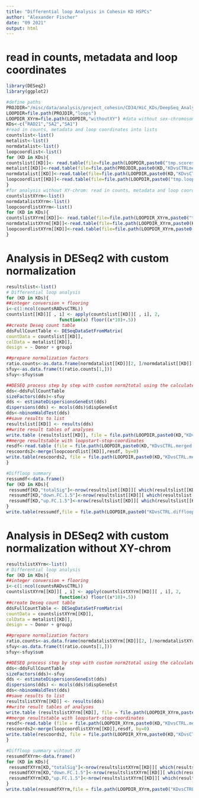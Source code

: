 ```yaml
---
title: "Differential loop Analysis in Cohesin KD HSPCs"
author: "Alexander Fischer"
date: "09 2021"
output: html
---
```



# read in counts, metadata and loop coordinates
```r
library(DESeq2)
library(ggplot2)

#define paths
PROJDIR="/misc/data/analysis/project_cohesin/CD34/HiC_KDs/DeepSeq_Analysis/"
LOOPDIR=file.path(PROJDIR,"loops")
LOOPDIR_XYrm=file.path(LOOPDIR,"withoutXY") #data without sex-chromosomes
KDs<-c("RAD21","SA2","SA1")
#read in counts, metadata and loop coordinates into lists
countslist<-list()
metalist<-list()
normdatalist<-list()
loopcoordlist<-list()
for (KD in KDs){
countslist[[KD]]<- read.table(file=file.path(LOOPDIR,paste0("tmp.scores.",KD,"KD.txt")), header=T, sep="\t", row.names="Loop")
metalist[[KD]]<-read.table(file=file.path(PROJDIR,paste0(KD,"KDvsCTRLmeta.csv")), header=T, sep=",")
normdatalist[[KD]]<-read.table(file=file.path(LOOPDIR,paste0(KD,"KDvsCTRL.totalCounts.table.txt")), header=T, sep="\t", row.names="Loop")
loopcoordlist[[KD]]<-read.table(file=file.path(LOOPDIR,paste0("tmp.loopstartstop.",KD,"KD.txt")), header=T, sep="\t", row.names="Loop")
}
#for analysis without XY-chrom: read in counts, metadata and loop coordinates into lists
countslistXYrm<-list()
normdatalistXYrm<-list()
loopcoordlistXYrm<-list()
for (KD in KDs){
countslistXYrm[[KD]]<- read.table(file=file.path(LOOPDIR_XYrm,paste0("tmp.scores.",KD,"KD.XYrm.txt")), header=T, sep="\t", row.names="Loop")
normdatalistXYrm[[KD]]<-read.table(file=file.path(LOOPDIR_XYrm,paste0(KD,"KDvsCTRL.totalCounts.table.XYrm.txt")), header=T, sep="\t", row.names="Loop")
loopcoordlistXYrm[[KD]]<-read.table(file=file.path(LOOPDIR_XYrm,paste0("tmp.loopstartstop.",KD,"KD.XYrm.txt")), header=T, sep="\t", row.names="Loop")
}


```

# Analysis in DESeq2 with custom normalization
```r
resultslist<-list()
# Differential loop analysis
for (KD in KDs){
##integer conversion + flooring
i<-c(1:ncol(countsRADvsCTRL))
countslist[[KD]][ , i] <- apply(countslist[[KD]][ , i], 2,
                    function(x) floor((x*10)+.5))
##create Deseq count table
ddsFullCountTable <- DESeqDataSetFromMatrix(
countData = countslist[[KD]],
colData = metalist[[KD]],
design = ~ Donor + group)

##prepare normalization factors
ratio.counts<-as.data.frame(normdatalist[[KD]][2, ]/normdatalist[[KD]][1, ])
sfuy<-as.data.frame(t(ratio.counts[1,]))
sfuy<-sfuy$sum

##DESEQ process step by step with custom norm2total using the calculated scaling factor
dds<-ddsFullCountTable
sizeFactors(dds)<-sfuy
dds <- estimateDispersionsGeneEst(dds)
dispersions(dds) <- mcols(dds)$dispGeneEst
dds<-nbinomWaldTest(dds)
##save results to list
resultslist[[KD]] <- results(dds)
##write result tables of analyses
write.table (resultslist[[KD]], file = file.path(LOOPDIR,paste0(KD,"KDvsCTRL.merged.loop.scores.DESeq.norm2Total.txt")), sep = "\t", row.names=T, quote=FALSE)
##merge resultstable with loopstart-stop-coordinates
resdf<-read.table (file = file.path(LOOPDIR,paste0(KD,"KDvsCTRL.merged.loop.scores.DESeq.norm2Total.txt")), sep = "\t")
rescoords2<-merge(loopcoordlist[[KD]],resdf, by=0)
write.table(rescoords2, file = file.path(LOOPDIR,paste0(KD,"KDvsCTRL.merged.loop.scores.DESeq.norm2Total.loopcoords.txt")), sep = "\t", row.names=F, quote=FALSE)
}

#Diffloop summary
ressumdf<-data.frame()
for (KD in KDs){
 ressumdf[KD,"totalSig"]<-nrow(resultslist[[KD]][ which(resultslist[[KD]]$padj < 0.05 ), ])
 ressumdf[KD,"down.FC.1.5"]<-nrow(resultslist[[KD]][ which(resultslist[[KD]]$padj < 0.05 & resultslist[[KD]]$log2FoldChange < (-0.585)), ])
 ressumdf[KD,"up.FC.1.5"]<-nrow(resultslist[[KD]][ which(resultslist[[KD]]$padj < 0.05 & resultslist[[KD]]$log2FoldChange > (0.585)), ])
}
write.table(ressumdf,file = file.path(LOOPDIR,paste0("KDvsCTRL.diffloop.summary.DS.n2t.txt")), sep = "\t", row.names=F, quote=FALSE)

```

# Analysis in DESeq2 with custom normalization without XY-chrom
```r
resultslistXYrm<-list()
# Differential loop analysis
for (KD in KDs){
##integer conversion + flooring
i<-c(1:ncol(countsRADvsCTRL))
countslistXYrm[[KD]][ , i] <- apply(countslistXYrm[[KD]][ , i], 2,
                    function(x) floor((x*10)+.5))
##create Deseq count table
ddsFullCountTable <- DESeqDataSetFromMatrix(
countData = countslistXYrm[[KD]],
colData = metalist[[KD]],
design = ~ Donor + group)

##prepare normalization factors
ratio.counts<-as.data.frame(normdatalistXYrm[[KD]][2, ]/normdatalistXYrm[[KD]][1, ])
sfuy<-as.data.frame(t(ratio.counts[1,]))
sfuy<-sfuy$sum

##DESEQ process step by step with custom norm2total using the calculated scaling factor
dds<-ddsFullCountTable
sizeFactors(dds)<-sfuy
dds <- estimateDispersionsGeneEst(dds)
dispersions(dds) <- mcols(dds)$dispGeneEst
dds<-nbinomWaldTest(dds)
##save results to list
resultslistXYrm[[KD]] <- results(dds)
##write result tables of analyses
write.table (resultslistXYrm[[KD]], file = file.path(LOOPDIR_XYrm,paste0(KD,"KDvsCTRL.merged.loop.scores.DESeq.norm2Total.txt")), sep = "\t", row.names=T, quote=FALSE)
##merge resultstable with loopstart-stop-coordinates
resdf<-read.table (file = file.path(LOOPDIR_XYrm,paste0(KD,"KDvsCTRL.merged.loop.scores.DESeq.norm2Total.txt")), sep = "\t")
rescoords2<-merge(loopcoordlistXYrm[[KD]],resdf, by=0)
write.table(rescoords2, file = file.path(LOOPDIR_XYrm,paste0(KD,"KDvsCTRL.merged.loop.scores.DESeq.norm2Total.loopcoords.txt")), sep = "\t", row.names=F, quote=FALSE)
}

#Diffloop summary wihtout XY
ressumdfXYrm<-data.frame()
for (KD in KDs){
 ressumdfXYrm[KD,"totalSig"]<-nrow(resultslistXYrm[[KD]][ which(resultslistXYrm[[KD]]$padj < 0.05 ), ])
 ressumdfXYrm[KD,"down.FC.1.5"]<-nrow(resultslistXYrm[[KD]][ which(resultslistXYrm[[KD]]$padj < 0.05 & resultslistXYrm[[KD]]$log2FoldChange < (-0.585)), ])
 ressumdfXYrm[KD,"up.FC.1.5"]<-nrow(resultslistXYrm[[KD]][ which(resultslistXYrm[[KD]]$padj < 0.05 & resultslistXYrm[[KD]]$log2FoldChange > (0.585)), ])
}
write.table(ressumdfXYrm,file = file.path(LOOPDIR_XYrm,paste0("KDvsCTRL.diffloop.summary.DS.n2t.txt")), sep = "\t", row.names=F, quote=FALSE)
```